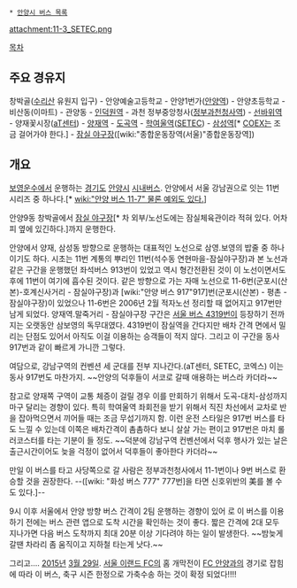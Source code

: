  * [[안양시 버스 목록]]

attachment:11-3_SETEC.png

[[목차]]
== 주요 경유지 ==
창박골([[수리산]] 유원지 입구) - 안양예술고등학교 - 안양1번가([[안양역]]) - 안양초등학교 - 비산동(이마트) - 관양동 - [[인덕원역]] - 과천 정부중앙청사([[정부과천청사역]]) - [[선바위역]] - 양재꽃시장([[aT센터]]) - [[양재역]] - [[도곡역]] - [[학여울역]]([[SETEC]]) - [[삼성역(서울)|삼성역]][* [[COEX]]는 조금 걸어가야 한다.] - [[잠실 야구장]]([wiki:"종합운동장역(서울)"종합운동장역])

== 개요 ==
[[보영운수]]에서 운행하는 [[경기도]] [[안양]]시 [[시내버스]]. 안양에서 서울 강남권으로 잇는 11번 시리즈 중 하나다.[* [[wiki:"안양 버스 11-7" 물론 예외도 있다.]]]

안양9동 창박골에서 [[잠실 야구장]][* 차 외부/노선도에는 잠실체육관이라 적혀 있다. 어차피 옆에 있긴하다.]까지 운행한다.

안양에서 양재, 삼성동 방향으로 운행하는 대표적인 노선으로 삼영.보영의 밥줄 중 하나이기도 하다.
시초는 11번 계통의 뿌리인 11번(석수동 연현마을-잠실야구장)과 본 노선과 같은 구간을 운행했던 좌석버스 913번이 있었고 역시 형간전환된 것이 이 노선이면서도 후에 11번이 여기에 흡수된 것이다. 같은 방향으로 가는 자매 노선으로 11-6번(군포시(산본)-호계신사거리 - 잠실야구장)과 [wiki:"안양 버스 917"917]번(군포시(산본) - 평촌 - 잠실야구장)이 있었으나 11-6번은 2006년 2월 적자노선 정리할 때 없어지고 917번만 남게 되었다.
양재역.말죽거리 - 잠실야구장 구간은 [[서울 버스 4319]]번이 등장하기 전까지는 오랫동안 삼보영의 독무대였다. 4319번이 잠실역을 간다지만 배차 간격 면에서 밀리는 단점도 있어서 아직도 이걸 이용하는 승객들이 적지 않다. 그리고 이 구간을 동사 917번과 같이 빠르게 가니깐 그렇다.

여담으로, 강남구역의 컨벤션 세 군대를 전부 지나간다.(aT센터, SETEC, 코엑스) 이는 동사 917번도 마찬가지. ~~안양의 덕후들이 서코로 갈때 애용하는 버스라 카더라~~

참고로 양재쪽 구역이 교통 체증이 걸릴 경우 이를 만회하기 위해서 도곡-대치-삼성까지 마구 달리는 경향이 있다. 특히 학여울역 좌회전을 받기 위해서 직진 차선에서 교차로 반을 잡아먹으면서 끼어들 때는 조금 무섭기까지 함. 이런 운전 스타일은 917번 버스를 타도 느낄 수 있는데 이쪽은 배차간격이 촘촘하다 보니 살살 가는 편이고 917번은 마치 롤러코스터를 타는 기분이 들 정도. ~~덕분에 강남구역 컨벤션에서 덕후 행사가 있는 날은 출근시간이어도 늦을 걱정이 없어서 덕후들이 좋아한다 카더라~~

만일 이 버스를 타고 사당쪽으로 갈 사람은 정부과천청사에서 11-1번이나 9번 버스로 환승할 것을 권장한다. --([wiki: "화성 버스 777" 777번]을 타면 신호위반의 美를 볼 수도 있다.]--

9시 이후 서울에서 안양 방향 버스 간격이 2팀 운행하는 경향이 있어 로 이 버스를 이용하기 전에는 버스 관련 앱으로 도착 시간을 확인하는 것이 좋다. 짧은 간격에 2대 모두 지나가면 다음 버스 도착까지 최대 20분 이상 기다려야 하는 일이 발생한다. ~~밤늦게 갈땐 차라리 좀 움직이고 지하철 타는게 낫다.~~

그리고.... [[2015년]] [[3월 29일]]. [[서울 이랜드 FC]]의 홈 개막전이 [[FC 안양]]과의 경기로 잡힘에 따라 이 버스, 축구 시즌 한정으로 가축수송 하는 것이 확정 되었다!!!!
